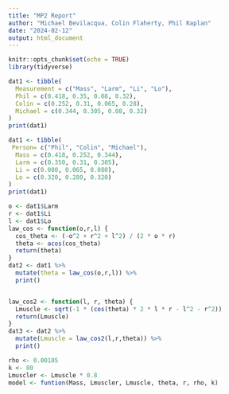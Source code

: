 ```yaml
---
title: "MP2 Report"
author: "Michael Bevilacqua, Colin Flaherty, Phil Kaplan"
date: "2024-02-12"
output: html_document
---
```


```r
knitr::opts_chunk$set(echo = TRUE)
library(tidyverse)
```

```r
dat1 <- tibble(
  Measurement = c("Mass", "Larm", "Li", "Lo"),
  Phil = c(0.418, 0.35, 0.08, 0.32),
  Colin = c(0.252, 0.31, 0.065, 0.28),
  Michael = c(0.344, 0.305, 0.08, 0.32)
)
print(dat1)
```

```r
dat1 <- tibble(
 Person= c("Phil", "Colin", "Michael"),
  Mass = c(0.418, 0.252, 0.344),
  Larm = c(0.350, 0.31, 0.305),
  Li = c(0.080, 0.065, 0.080),
  Lo = c(0.320, 0.280, 0.320)
)
print(dat1)

o <- dat1$Larm
r <- dat1$Li
l <- dat1$Lo
law_cos <- function(o,r,l) {
  cos_theta <- (-o^2 + r^2 + l^2) / (2 * o * r)
  theta <- acos(cos_theta)
  return(theta)
}
dat2 <- dat1 %>% 
  mutate(theta = law_cos(o,r,l)) %>% 
  print()


law_cos2 <- function(l, r, theta) {
  Lmuscle <- sqrt(-1 * (cos(theta) * 2 * l * r - l^2 - r^2))
  return(Lmuscle)
}
dat3 <- dat2 %>% 
  mutate(Lmuscle = law_cos2(l,r,theta)) %>% 
  print()

rho <- 0.00105
k <- 80
Lmuscler <- Lmuscle * 0.8
model <- funtion(Mass, Lmuscler, Lmuscle, theta, r, rho, k)



```

